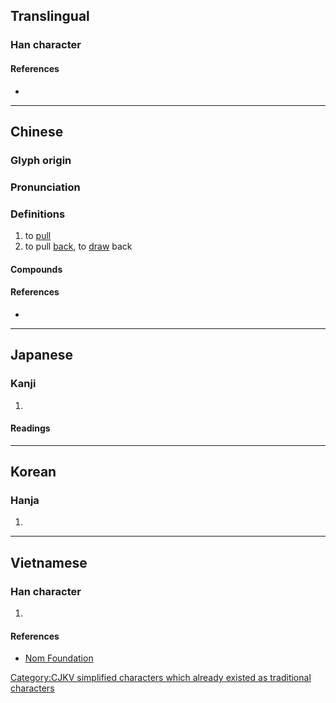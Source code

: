 {{also|輓}}
{{character info/new}}
{{character info|0x2F8B9}}
==Translingual==

===Han character===
{{Han char|rn=64|rad=手|as=07|sn=10|four=57016|canj=QNAU|ids=⿰扌免}}

====References====
* {{Han ref|kx=0432.090|dkj=12111|dj=0781.170|hdz=31886.050|uh=633D|ud=25405|bh=AEBE|bd=44734}}

----

==Chinese==
{{zh-forms|alt=輓}}

===Glyph origin===
{{Han etym}}

===Pronunciation===
{{zh-pron
|m=wǎn
|c=waan5
|mn=ml:boán/bán
|mn_note=boán - literary; bán - vernacular
|mc=y
|oc=y
|cat=v
}}

===Definitions===
{{zh-hanzi}}

# to [[pull]]
# to pull [[back]], to [[draw]] back

====Compounds====
{{zh-der|共挽鹿車|剝挽|力挽狂瀾|挽回|挽手|挽手兒|挽救|挽歌|挽歌郎|挽留|挽眉毛|挽袖|挽轂|挽面|挽麥子|推挽|遮挽|遮道挽留|鹿車共挽}}

====References====
* {{thcwd|6006}}

{{zh-cat|Intermediate}}

----

==Japanese==

===Kanji===
{{ja-kanji|grade=|rs=手07}}

# {{defn|lang=ja|sort=手07}}

====Readings====
{{ja-readings
|goon=もん
|kanon=ばん
|kun=ひ-く
}}

----

==Korean==

===Hanja===
{{ko-hanja|hangeul=만}}

# {{defn|lang=ko|sort=手07}}

----

==Vietnamese==

===Han character===
{{vi-hantu|vãn|rs=手07}}

# {{defn|lang=vi|sort=手07}}

====References====
* [http://nomfoundation.org/common/nom_details.php?codepoint=633d Nom Foundation]

[[Category:CJKV simplified characters which already existed as traditional characters]]
